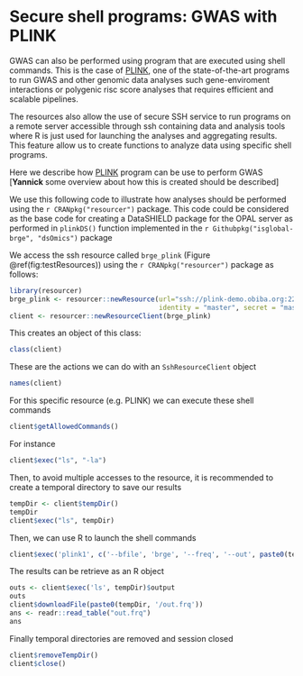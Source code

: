 # Secure shell programs: GWAS with PLINK {#shell_extension}

GWAS can also be performed using program that are executed using shell commands. This is the case of [PLINK](http://zzz.bwh.harvard.edu/plink/), one of the state-of-the-art programs to run GWAS and other genomic data analyses such gene-enviroment interactions or polygenic risc score analyses that requires efficient and scalable pipelines. 

The resources also allow the use of secure SSH service to run programs on a remote server accessible through ssh containing data and analysis tools where R is just used for launching the analyses and aggregating results. This feature allow us to create functions to analyze data using specific shell programs.

Here we describe how [PLINK](http://zzz.bwh.harvard.edu/plink/) program can be use to perform GWAS  [**Yannick** some overview about how this is created should be described]

We use this following code to illustrate how analyses should be performed using the `r CRANpkg("resourcer")` package. This code could be considered as the base code for creating a DataSHIELD package for the OPAL server as performed in `plinkDS()` function implemented in the `r Githubpkg("isglobal-brge", "dsOmics")` package


We access the ssh resource called `brge_plink` (Figure \@ref(fig:testResources)) using the `r CRANpkg("resourcer")` package as follows:


```r
library(resourcer)
brge_plink <- resourcer::newResource(url="ssh://plink-demo.obiba.org:2222/home/master/brge?exec=ls,plink,plink1", 
                                     identity = "master", secret = "master")
client <- resourcer::newResourceClient(brge_plink)
```

This creates an object of this class:

```r
class(client)
```

These are the actions we can do with an `SshResourceClient` object

```r
names(client)
```

For this specific resource (e.g. PLINK) we can execute these shell commands

```r
client$getAllowedCommands()
```

For instance

```r
client$exec("ls", "-la")
```

Then, to avoid multiple accesses to the resource, it is recommended to create a temporal directory to save our results

```r
tempDir <- client$tempDir()
tempDir
client$exec("ls", tempDir)
```

Then, we can use R to launch the shell commands

```r
client$exec('plink1', c('--bfile', 'brge', '--freq', '--out', paste0(tempDir, '/out'), '--noweb'))
```

The results can be retrieve as an R object

```r
outs <- client$exec('ls', tempDir)$output
outs
client$downloadFile(paste0(tempDir, '/out.frq'))  
ans <- readr::read_table("out.frq")
ans
```

Finally temporal directories are removed and session closed

```r
client$removeTempDir()
client$close()
```

